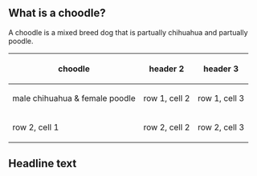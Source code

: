 {{db-nonsense}}
== What is a choodle? ==
A choodle is a mixed breed dog that is partually chihuahua and partually poodle.

{| class="wikitable"
|-
! choodle
! header 2
! header 3
|-
| male chihuahua & female poodle
| row 1, cell 2
| row 1, cell 3
 
|-
| row 2, cell 1
| row 2, cell 2
| row 2, cell 3
  
|}




== Headline text ==
